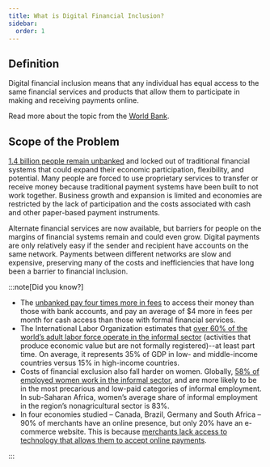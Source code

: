 ```yaml
---
title: What is Digital Financial Inclusion?
sidebar:
  order: 1
---
```



## Definition

Digital financial inclusion means that any individual has equal access to the same financial services and products that allow them to participate in making and receiving payments online.

Read more about the topic from the [World Bank](https://www.worldbank.org/en/topic/financialinclusion/publication/digital-financial-inclusion).

## Scope of the Problem

[1.4 billion people remain unbanked](https://www.forbes.com/sites/servicenow/2022/12/19/moving-cash-in-the-digital-world/?sh=3c6e00ee63ed) and locked out of traditional financial systems that could expand their economic participation, flexibility, and potential. Many people are forced to use proprietary services to transfer or receive money because traditional payment systems have been built to not work together. Business growth and expansion is limited and economies are restricted by the lack of participation and the costs associated with cash and other paper-based payment instruments.

Alternate financial services are now available, but barriers for people on the margins of financial systems remain and could even grow. Digital payments are only relatively easy if the sender and recipient have accounts on the same network. Payments between different networks are slow and expensive, preserving many of the costs and inefficiencies that have long been a barrier to financial inclusion.

:::note[Did you know?]

- The [unbanked pay four times more in fees](https://hbr.org/2014/06/the-hidden-costs-of-cash) to access their money than those with bank accounts, and pay an average of $4 more in fees per month for cash access than those with formal financial services.
- The International Labor Organization estimates that [over 60% of the world’s adult labor force operate in the informal sector](https://www.imf.org/en/News/Articles/2021/07/28/na-072821-five-things-to-know-about-the-informal-economy) (activities that produce economic value but are not formally registered)--at least part time. On average, it represents 35% of GDP in low- and middle-income countries versus 15% in high-income countries.
- Costs of financial exclusion also fall harder on women. Globally, [58% of employed women work in the informal sector](https://www.imf.org/en/News/Articles/2021/07/28/na-072821-five-things-to-know-about-the-informal-economy), and are more likely to be in the most precarious and low-paid categories of informal employment. In sub-Saharan Africa, women’s average share of informal employment in the region’s nonagricultural sector is 83%.
- In four economies studied – Canada, Brazil, Germany and South Africa – 90% of merchants have an online presence, but only 20% have an e-commerce website. This is because [merchants lack access to technology that allows them to accept online payments](https://intracen.org/file/bringingsmesontotheecommercehighwayfinal250516lowrespdf).

:::

<CompletionTracker postId="what-is-digital-financial-inclusion" client:only="react" />
